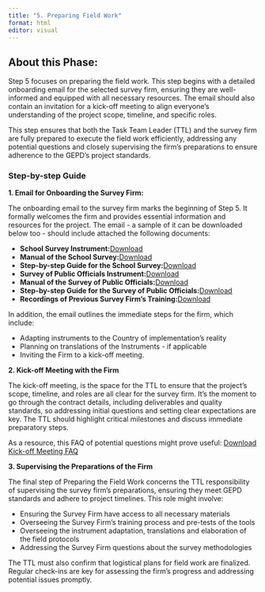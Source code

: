 ```yaml
---
title: "5. Preparing Field Work"
format: html
editor: visual
---
```


## About this Phase:

Step 5 focuses on preparing the field work. This step begins with a detailed onboarding email for the selected survey firm, ensuring they are well-informed and equipped with all necessary resources. The email should also contain an invitation for a kick-off meeting to align everyone's understanding of the project scope, timeline, and specific roles.

This step ensures that both the Task Team Leader (TTL) and the survey firm are fully prepared to execute the field work efficiently, addressing any potential questions and closely supervising the firm's preparations to ensure adherence to the GEPD's project standards.

### Step-by-step Guide

**1. Email for Onboarding the Survey Firm:**

The onboarding email to the survey firm marks the beginning of Step 5. It formally welcomes the firm and provides essential information and resources for the project. The email - a sample of it can be downloaded below too - should include attached the following documents:

-   **School Survey Instrument:**[Download](https://github.com/ArthurCheib/gepd-implementation-pck/raw/main/websites-materials/step-2/gepd-sampling.R.zip){.btn .btn-primary target="_blank"}
-   **Manual of the School Survey:**[Download](https://github.com/ArthurCheib/gepd-implementation-pck/raw/main/websites-materials/step-2/gepd-sampling.R.zip){.btn .btn-primary target="_blank"}
-   **Step-by-step Guide for the School Survey:**[Download](https://github.com/ArthurCheib/gepd-implementation-pck/raw/main/websites-materials/step-2/gepd-sampling.R.zip){.btn .btn-primary target="_blank"}
-   **Survey of Public Officials Instrument:**[Download](https://github.com/ArthurCheib/gepd-implementation-pck/raw/main/websites-materials/step-2/gepd-sampling.R.zip){.btn .btn-primary target="_blank"}
-   **Manual of the Survey of Public Officials:**[Download](https://github.com/ArthurCheib/gepd-implementation-pck/raw/main/websites-materials/step-2/gepd-sampling.R.zip){.btn .btn-primary target="_blank"}
-   **Step-by-step Guide for the Survey of Public Officials:**[Download](https://github.com/ArthurCheib/gepd-implementation-pck/raw/main/websites-materials/step-2/gepd-sampling.R.zip){.btn .btn-primary target="_blank"}
-   **Recordings of Previous Survey Firm's Training:**[Download](https://github.com/ArthurCheib/gepd-implementation-pck/raw/main/websites-materials/step-2/gepd-sampling.R.zip){.btn .btn-primary target="_blank"}

In addition, the email outlines the immediate steps for the firm, which include:

-   Adapting instruments to the Country of implementation's reality
-   Planning on translations of the Instruments - if applicable
-   Inviting the Firm to a kick-off meeting.

**2. Kick-off Meeting with the Firm**

The kick-off meeting, is the space for the TTL to ensure that the project's scope, timeline, and roles are all clear for the survey firm. It's the moment to go through the contract details, including deliverables and quality standards, so addressing initial questions and setting clear expectations are key. The TTL should highlight critical milestones and discuss immediate preparatory steps.

As a resource, this FAQ of potential questions might prove useful: [Download Kick-off Meeting FAQ](https://github.com/ArthurCheib/gepd-implementation-pck/raw/main/websites-materials/step-2/gepd-sampling.R.zip){.btn .btn-primary target="_blank"}

**3. Supervising the Preparations of the Firm**

The final step of Preparing the Field Work concerns the TTL responsibility of supervising the survey firm’s preparations, ensuring they meet GEPD standards and adhere to project timelines. This role might involve:

-   Ensuring the Survey Firm have access to all necessary materials
-   Overseeing the Survey Firm’s training process and pre-tests of the tools
-   Overseeing the instrument adaptation, translations and elaboration of the field protocols
-   Addressing the Survey Firm questions about the survey methodologies

The TTL must also confirm that logistical plans for field work are finalized. Regular check-ins are key for assessing the firm’s progress and addressing potential issues promptly.
